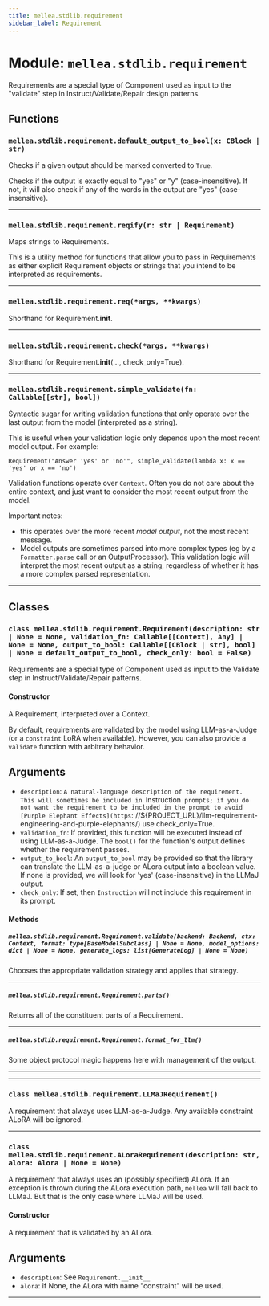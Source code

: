 ```yaml
---
title: mellea.stdlib.requirement
sidebar_label: Requirement
---
```


# Module: `mellea.stdlib.requirement`

Requirements are a special type of Component used as input to the "validate" step in Instruct/Validate/Repair design patterns.

## Functions

### `mellea.stdlib.requirement.default_output_to_bool(x: CBlock | str)`

Checks if a given output should be marked converted to `True`.

Checks if the output is exactly equal to "yes" or "y" (case-insensitive). If not, it will also
check if any of the words in the output are "yes" (case-insensitive).

---

### `mellea.stdlib.requirement.reqify(r: str | Requirement)`

Maps strings to Requirements.

This is a utility method for functions that allow you to pass in Requirements as either explicit Requirement objects or strings that you intend to be interpreted as requirements.

---

### `mellea.stdlib.requirement.req(*args, **kwargs)`

Shorthand for Requirement.__init__.

---

### `mellea.stdlib.requirement.check(*args, **kwargs)`

Shorthand for Requirement.__init__(..., check_only=True).

---

### `mellea.stdlib.requirement.simple_validate(fn: Callable[[str], bool])`

Syntactic sugar for writing validation functions that only operate over the last output from the model (interpreted as a string).

This is useful when your validation logic only depends upon the most recent model output. For example:

`Requirement("Answer 'yes' or 'no'", simple_validate(lambda x: x == 'yes' or x == 'no')`

Validation functions operate over `Context`. Often you do not care about the entire context, and just want to consider the most recent output from the model.

Important notes:
- this operates over the more recent _model output_, not the most recent message.
- Model outputs are sometimes parsed into more complex types (eg by a `Formatter.parse` call or an OutputProcessor). This validation logic will interpret the most recent output as a string, regardless of whether it has a more complex parsed representation.

---

## Classes

### `class mellea.stdlib.requirement.Requirement(description: str | None = None, validation_fn: Callable[[Context], Any] | None = None, output_to_bool: Callable[[CBlock | str], bool] | None = default_output_to_bool, check_only: bool = False)`

Requirements are a special type of Component used as input to the Validate step in Instruct/Validate/Repair patterns.

#### Constructor

A Requirement, interpreted over a Context.

By default, requirements are validated by the model using LLM-as-a-Judge (or a `constraint` LoRA when available). However, you can also provide a `validate` function with arbitrary behavior.


## Arguments

* `description`: `A natural-language description of the requirement. This will sometimes be included in `Instruction` prompts; if you do not want the requirement to be included in the prompt to avoid [Purple Elephant Effects](https`: //${PROJECT_URL}/llm-requirement-engineering-and-purple-elephants/) use check_only=True.
* `validation_fn`: If provided, this function will be executed instead of using LLM-as-a-Judge. The `bool()` for the function's output defines whether the requirement passes.
* `output_to_bool`: An `output_to_bool` may be provided so that the library can translate the LLM-as-a-judge or ALora output into a boolean value. If none is provided, we will look for 'yes' (case-insensitive) in the LLMaJ output.
* `check_only`: If set, then `Instruction` will not include this requirement in its prompt.

#### Methods

##### `mellea.stdlib.requirement.Requirement.validate(backend: Backend, ctx: Context, format: type[BaseModelSubclass] | None = None, model_options: dict | None = None, generate_logs: list[GenerateLog] | None = None)`

Chooses the appropriate validation strategy and applies that strategy.

-----

##### `mellea.stdlib.requirement.Requirement.parts()`

Returns all of the constituent parts of a Requirement.

-----

##### `mellea.stdlib.requirement.Requirement.format_for_llm()`

Some object protocol magic happens here with management of the output.

-----

---

### `class mellea.stdlib.requirement.LLMaJRequirement()`

A requirement that always uses LLM-as-a-Judge. Any available constraint ALoRA will be ignored.

---

### `class mellea.stdlib.requirement.ALoraRequirement(description: str, alora: Alora | None = None)`

A requirement that always uses an (possibly specified) ALora. If an exception is thrown during the ALora execution path, `mellea` will fall back to LLMaJ. But that is the only case where LLMaJ will be used.

#### Constructor

A requirement that is validated by an ALora.


## Arguments

* `description`: See `Requirement.__init__`
* `alora`: if None, the ALora with name "constraint" will be used.

---
